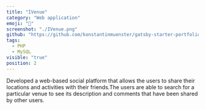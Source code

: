 ```yaml
---
title: "IVenue"
category: "Web application"
emoji: "📓"
screenshot: "./IVenue.png"
github: "https://github.com/konstantinmuenster/gatsby-starter-portfolio-minimal"
tags:
  - PHP
  - MySQL
visible: "true"
position: 2
---
```


Developed a web-based social platform that allows the users to share their locations and activities with their friends.The users are able to search for a particular venue to see its description and comments that have been shared by other users.
